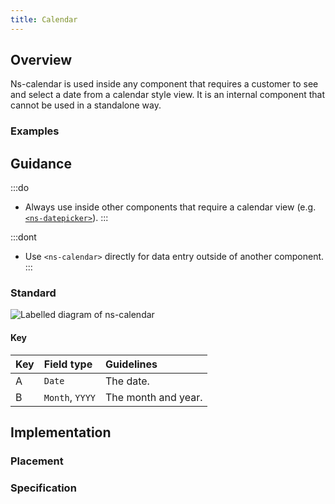 ```yaml
---
title: Calendar
---
```




## Overview

<CompDetails name={componentName} />

Ns-calendar is used inside any component that requires a customer to see and select a date from a calendar style view. It is an internal component that cannot be used in a standalone way.

### Examples

<ExampleViewer type="standard" />

## Guidance

:::do
- Always use inside other components that require a calendar view  (e.g. [`<ns-datepicker>`](/components/ns-datepicker)).
:::

:::dont
- Use `<ns-calendar>` directly for data entry outside of another component.
:::

### Standard

![Labelled diagram of ns-calendar](@assets/components/ns-calendar/guidance.webp)

#### Key

| Key | Field type | Guidelines |
| :--- | :--- | :--- |
| <span class="marker">A</span> | `Date` | The date. |
| <span class="marker">B</span> | `Month`, `YYYY` | The month and year. |

## Implementation

### Placement

<Placement name={componentName} />

### Specification

<Specification name={componentName} />
